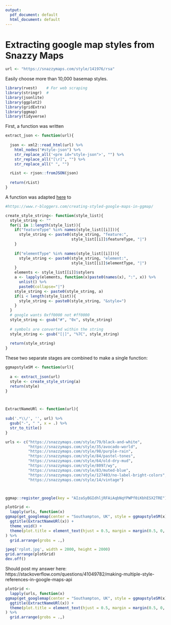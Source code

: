 ```yaml
---
output:
  pdf_document: default
  html_document: default
---
```

# Extracting google map styles from Snazzy Maps

```r
url <- "https://snazzymaps.com/style/141976/rsa"
```

Easily choose more than 10,000 basemap styles.

```r
library(rvest)    # For web scraping
library(stringr)  # 
library(jsonlite)
library(ggplot2)
library(gridExtra)
library(ggmap)
library(tidyverse)
```

First, a function was written 

```r

extract_json <- function(url){
  
  json <- xml2::read_html(url) %>%
    html_nodes("#style-json") %>% 
    str_replace_all('<pre id="style-json">', "") %>%
    str_replace_all("[\r]", "") %>%
    str_replace_all(" ", "")

  rList <- rjson::fromJSON(json)
  
  return(rList)  
}

```

A function was adapted [here](https://www.r-bloggers.com/creating-styled-google-maps-in-ggmap/) to 

```r
#https://www.r-bloggers.com/creating-styled-google-maps-in-ggmap/

create_style_string<- function(style_list){
  style_string <- ""
  for(i in 1:length(style_list)){
    if("featureType" %in% names(style_list[[i]])){
      style_string <- paste0(style_string, "feature:", 
                             style_list[[i]]$featureType, "|")      
    }
    
    if("elementType" %in% names(style_list[[i]])){
      style_string <- paste0(style_string, "element:", 
                             style_list[[i]]$elementType, "|")      
    }
    elements <- style_list[[i]]$stylers
    a <- lapply(elements, function(x)paste0(names(x), ":", x)) %>%
      unlist() %>%
      paste0(collapse="|")
    style_string <- paste0(style_string, a)
    if(i < length(style_list)){
      style_string <- paste0(style_string, "&style=")       
    }
  }  
  # google wants 0xff0000 not #ff0000
  style_string <- gsub("#", "0x", style_string)
  
  # symbols are converted within the string
  style_string <- gsub("[|]", "%7C", style_string)
  
  return(style_string)
}
```

These two separate stages are combined to make a single function:

```r

ggmapstyleSM <- function(url){
  
  a <- extract_json(url)
  style <- create_style_string(a)
  return(style)
}




```


```r
ExtractNameURl <- function(url){
  
sub('.*\\/', '', url) %>%
  gsub("-", " ", x = .) %>%
  str_to_title()
}


```



```r

urls <- c("https://snazzymaps.com/style/79/black-and-white",
          "https://snazzymaps.com/style/35/avocado-world",
          "https://snazzymaps.com/style/98/purple-rain",
          "https://snazzymaps.com/style/84/pastel-tones",
          "https://snazzymaps.com/style/64/old-dry-mud",
          "https://snazzymaps.com/style/8097/wy",
          "https://snazzymaps.com/style/83/muted-blue",
          "https://snazzymaps.com/style/127403/no-label-bright-colors",
          "https://snazzymaps.com/style/14/vintage")



ggmap::register_google(key = "AIzaSyBGIdhljRFAiAqbNqYPWPf0iKbhESX2TRE")

plotGrid <-
  lapply(urls, function(x)
ggmap(get_googlemap(center = "Southampton, UK", style = ggmapstyleSM(x), maptype = "roadmap")) +
  ggtitle(ExtractNameURl(x)) +
  theme_void() +
  theme(plot.title = element_text(hjust = 0.5, margin = margin(0.5, 0, 0.5, 0, unit = "cm") ))
) %>%
  grid.arrange(grobs = .,)
```


```r
jpeg('rplot.jpg', width = 2000, height = 2000)
grid.arrange(plotGrid)
dev.off()

```



Should post my answer here: https://stackoverflow.com/questions/41049782/making-multiple-style-references-in-google-maps-api





```r


plotGrid <-
  lapply(urls, function(x)
ggmap(get_googlemap(center = "Southampton, UK", style = ggmapstyleSM(x), maptype = "roadmap")) +
  ggtitle(ExtractNameURl(x)) +
  theme(plot.title = element_text(hjust = 0.5, margin = margin(0.5, 0, 0.5, 0, unit = "cm") ))
) %>%
  grid.arrange(grobs = .,)

```



